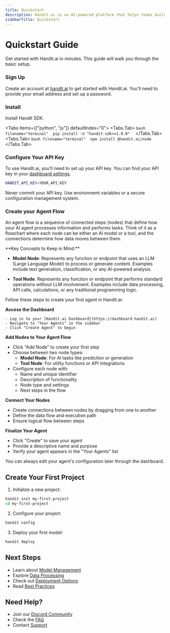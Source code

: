 ```yaml
---
title: Quickstart
description: Handit.ai is an AI-powered platform that helps teams build and deploy intelligent applications at scale.
sidebarTitle: Quickstart
---
```



# Quickstart Guide

Get started with Handit.ai in minutes. This guide will walk you through the basic setup.

<Steps>

### Sign Up

Create an account at [handit.ai](https://handit.ai/signup) to get started with Handit.ai. You'll need to provide your email address and set up a password.

### Install

Install Handit SDK.

<Tabs items={["python", "js"]} defaultIndex="0">
  <Tabs.Tab>
    ```bash filename="terminal" 
    pip install -U "handit-sdk>=1.9.0" 
    ```
  </Tabs.Tab>
  <Tabs.Tab>
    ```bash filename="terminal" 
    npm install @handit.ai/node 
    ```
  </Tabs.Tab>
</Tabs>

### Configure Your API Key

To use Handit.ai, you'll need to set up your API key. You can find your API key in your [dashboard settings](https://dashboard.handit.ai/settings/integrations).

```bash filename=".env"
HANDIT_API_KEY=YOUR_API_KEY
```

<Callout type="warning">
  Never commit your API key. Use environment variables or a secure configuration
  management system.
</Callout>

### Create your Agent Flow

An agent flow is a sequence of connected steps (nodes) that define how your AI agent processes information and performs tasks. Think of it as a flowchart where each node can be either an AI model or a tool, and the connections determine how data moves between them.

<Callout type="important">
  **Key Concepts to Keep in Mind:**
  
  - **Model Node**: Represents any function or endpoint that uses an LLM (Large Language Model) to process or generate content. Examples include text generation, classification, or any AI-powered analysis.
  
  - **Tool Node**: Represents any function or endpoint that performs standard operations without LLM involvement. Examples include data processing, API calls, calculations, or any traditional programming logic.
</Callout>

Follow these steps to create your first agent in Handit.ai:


**Access the Dashboard**

    - Log in to your [Handit.ai Dashboard](https://dashboard.handit.ai)
    - Navigate to "Your Agents" in the sidebar
    - Click "Create Agent" to begin 

**Add Nodes to Your Agent Flow**

   - Click "Add Node" to create your first step
   - Choose between two node types:
     - **Model Node**: For AI tasks like prediction or generation
     - **Tool Node**: For utility functions or API integrations
   - Configure each node with:
     - Name and unique identifier
     - Description of functionality
     - Node type and settings
     - Next steps in the flow

**Connect Your Nodes**

   - Create connections between nodes by dragging from one to another
   - Define the data flow and execution path
   - Ensure logical flow between steps

**Finalize Your Agent**
   - Click "Create" to save your agent
   - Provide a descriptive name and purpose
   - Verify your agent appears in the "Your Agents" list

<Callout type='info'>
  You can always edit your agent's configuration later through the dashboard.
</Callout>

</Steps>

## Create Your First Project

1. Initialize a new project:

```bash
handit init my-first-project
cd my-first-project
```

2. Configure your project:

```bash
handit config
```

3. Deploy your first model:

```bash
handit deploy
```

## Next Steps

- Learn about [Model Management](/guides/model-management)
- Explore [Data Processing](/guides/data-processing)
- Check out [Deployment Options](/guides/deployment)
- Read [Best Practices](/guides/best-practices)

## Need Help?

- Join our [Discord Community](https://discord.gg/handit)
- Check the [FAQ](/faq)
- Contact [Support](/support)
